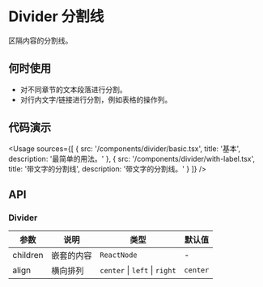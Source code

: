
# Divider 分割线

区隔内容的分割线。

## 何时使用

- 对不同章节的文本段落进行分割。
- 对行内文字/链接进行分割，例如表格的操作列。

## 代码演示

<Usage
  sources={[
    {
      src: '/components/divider/basic.tsx',
      title: '基本',
      description: '最简单的用法。'
    },
    {
      src: '/components/divider/with-label.tsx',
      title: '带文字的分割线',
      description: '带文字的分割线。'
    }
  ]}
/>

## API

### Divider

| 参数     | 说明       | 类型                          | 默认值   |
| -------- | ---------- | ----------------------------- | -------- |
| children | 嵌套的内容 | `ReactNode`                   | -        |
| align    | 横向排列   | `center` \| `left` \| `right` | `center` |
